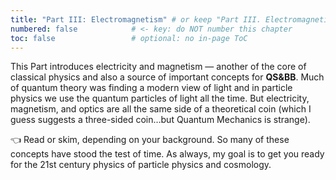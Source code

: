 ```yaml
---
title: "Part III: Electromagnetism" # or keep "Part III. Electromagnetism — Overview"
numbered: false            # <- key: do NOT number this chapter
toc: false                 # optional: no in-page ToC
---
```


This Part introduces electricity and magnetism — another of the core of classical physics and also a source of important concepts for **QS&BB**. Much of quantum theory was finding a modern view of light and in particle physics we use the quantum particles of light all the time. But electricity, magnetism, and optics are all the same side of a theoretical coin (which I guess suggests a three-sided coin...but Quantum Mechanics is strange).

👈 Read or skim, depending on your background. So many of these concepts have stood the test of time. As always, my goal is to get you ready for the 21st century physics of particle physics and cosmology.
